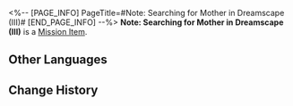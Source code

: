 <%-- [PAGE_INFO]
PageTitle=#Note: Searching for Mother in Dreamscape (III)#
[END_PAGE_INFO] --%>
{{Item Infobox
|id          = 140427
|image       = Item Note- Searching for Mother in Dreamscape (III).png
|type        = Mission Item
|invCategory = Missions
|rarity      = 3
|effect      = 
|description = Once more, you cross paths with the father and daughter at the Dream's Edge. They have yet to find Charlotte, however, they have discovered that Penacony's finest artists frequently assemble at The Reverie in the Dreamscape. Although the hotel in the Dreamscape is presently undergoing renovations, their determination remains unwavering as they plan to proceed there...
}}
'''Note: Searching for Mother in Dreamscape (III)''' is a [[Mission Item]].

==Other Languages==
{{Other Languages
|en   = Note: Searching for Mother in Dreamscape (III)
|zhs  = 笔记：梦境寻母记•三
|zht  = 筆記：夢境尋母記•三
|ja   = ノート：夢境での母探し・3
|ko   = 노트: 꿈세계에서 엄마를 찾아•3
|es   = Nota: Buscando a mamá en el paisaje onírico III
|fr   = Note : À la recherche d'une mère dans le Pays des rêves (III)
|ru   = Записка: В поисках матери в Мире грёз III
|th   = บันทึก: การตามหาแม่ในแดนฝัน 3
|vi   = Ghi chú: Tìm Mẹ Trong Mơ - 3
|de   = Notiz: Suche nach der Mutter in der Traumlandschaft (III)
|id   = Catatan: Mencari Ibu di Dunia Mimpi 3
|pt   = Anotação: Procurando por Minha Mãe no Mundonírico (III)
}}

==Change History==
{{Change History|2.0}}